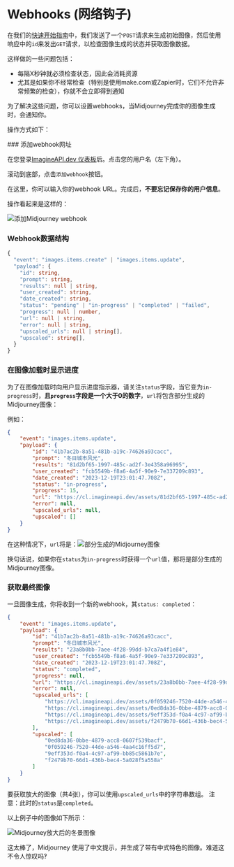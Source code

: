 

# Webhooks (网络钩子)

在我们的[快速开始指南](../quick-start)中，我们发送了一个`POST`请求来生成初始图像，然后使用响应中的`id`来发出`GET`请求，以检查图像生成的状态并获取图像数据。

这样做的一些问题包括：

- 每隔X秒钟就必须检查状态，因此会消耗资源
- 尤其是如果你不经常检查（特别是使用make.com或Zapier时，它们不允许非常频繁的检查），你就不会立即得到通知

为了解决这些问题，你可以设置webhooks，当Midjourney完成你的图像生成时，会通知你。

操作方式如下：

<Steps>
### 添加webhook网址

在您登录[ImagineAPI.dev 仪表板](https://cl.imagineapi.dev/)后。点击您的用户名（左下角）。

滚动到底部，点击`添加webhook`按钮。

在这里，你可以输入你的webhook URL。完成后，**不要忘记保存你的用户信息**。

操作看起来是这样的：

![添加Midjourney webhook](/adding-webhook.gif)

### Webhook数据结构

```typescript
{
  "event": "images.items.create" | "images.items.update",
  "payload": {
    "id": string,
    "prompt": string,
    "results": null | string,
    "user_created": string,
    "date_created": string,
    "status": "pending" | "in-progress" | "completed" | "failed",
    "progress": null | number,
    "url": null | string,
    "error": null | string,
    "upscaled_urls": null | string[],
    "upscaled": string[],
  }
}
```

### 在图像加载时显示进度

为了在图像加载时向用户显示进度指示器，请关注`status`字段，当它变为`in-progress`时，**且`progress`字段是一个大于0的数字**，`url`将包含部分生成的Midjourney图像：

例如：

```json
{
    "event": "images.items.update",
    "payload": {
        "id": "41b7ac2b-8a51-481b-a19c-74626a93cacc",
        "prompt": "冬日城市风光",
        "results": "81d2bf65-1997-485c-ad2f-3e4358a96995",
        "user_created": "fcb5549b-f8a6-4a5f-90e9-7e337209c893",
        "date_created": "2023-12-19T23:01:47.708Z",
        "status": "in-progress",
        "progress": 15,
        "url": "https://cl.imagineapi.dev/assets/81d2bf65-1997-485c-ad2f-3e4358a96995/81d2bf65-1997-485c-ad2f-3e4358a96995.webp",
        "error": null,
        "upscaled_urls": null,
        "upscaled": []
    }
}
```

在这种情况下，`url`将是：![部分生成的Midjourney图像](/partially-generated-midjourney-image.zh.webp)

换句话说，如果你在`status`为`in-progress`时获得一个`url`值，那将是部分生成的Midjourney图像。

### 获取最终图像

一旦图像生成，你将收到一个新的webhook，其`status: completed`：

```json
{
    "event": "images.items.update",
    "payload": {
        "id": "41b7ac2b-8a51-481b-a19c-74626a93cacc",
        "prompt": "冬日城市风光",
        "results": "23a8b0bb-7aee-4f28-99dd-b7ca7a4f1e84",
        "user_created": "fcb5549b-f8a6-4a5f-90e9-7e337209c893",
        "date_created": "2023-12-19T23:01:47.708Z",
        "status": "completed",
        "progress": null,
        "url": "https://cl.imagineapi.dev/assets/23a8b0bb-7aee-4f28-99dd-b7ca7a4f1e84/23a8b0bb-7aee-4f28-99dd-b7ca7a4f1e84.png",
        "error": null,
        "upscaled_urls": [
            "https://cl.imagineapi.dev/assets/0f059246-7520-44de-a546-4aa4c16ff5d7/0f059246-7520-44de-a546-4aa4c16ff5d7.png",
            "https://cl.imagineapi.dev/assets/0ed8da36-0bbe-4879-acc8-0607f539bacf/0ed8da36-0bbe-4879-acc8-0607f539bacf.png",
            "https://cl.imagineapi.dev/assets/9eff353d-f0a4-4c97-af99-bb85c5861b7e/9eff353d-f0a4-4c97-af99-bb85c5861b7e.png",
            "https://cl.imagineapi.dev/assets/f2479b70-66d1-436b-bec4-5a028f5a558a/f2479b70-66d1-436b-bec4-5a028f5a558a.png"
        ],
        "upscaled": [
            "0ed8da36-0bbe-4879-acc8-0607f539bacf",
            "0f059246-7520-44de-a546-4aa4c16ff5d7",
            "9eff353d-f0a4-4c97-af99-bb85c5861b7e",
            "f2479b70-66d1-436b-bec4-5a028f5a558a"
        ]
    }
}
```

要获取放大的图像（共4张），你可以使用`upscaled_urls`中的字符串数组。
注意：此时的`status`是`completed`。

以上例子中的图像如下所示：

![Midjourney放大后的冬景图像](/Winter-Scene-in-Chinese.png)

这太棒了，Midjourney 使用了中文提示，并生成了带有中式特色的图像。难道这不令人惊叹吗‽

</Steps>

